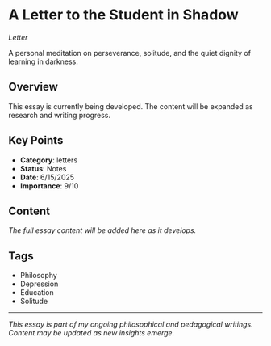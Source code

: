 # A Letter to the Student in Shadow

*Letter*

A personal meditation on perseverance, solitude, and the quiet dignity of learning in darkness.

## Overview

This essay is currently being developed. The content will be expanded as research and writing progress.

## Key Points

- **Category**: letters
- **Status**: Notes
- **Date**: 6/15/2025
- **Importance**: 9/10

## Content

*The full essay content will be added here as it develops.*

## Tags

- Philosophy
- Depression
- Education
- Solitude

---

*This essay is part of my ongoing philosophical and pedagogical writings. Content may be updated as new insights emerge.*
